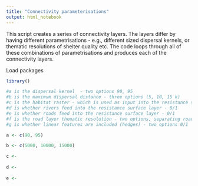 ```yaml
---
title: "Connectivity parameterisations"
output: html_notebook
---
```


This script creates a series of connectivity layers. The layers differ by having different parametrisations - e.g., different sized dispersal kernels, or thematic resolutions of shelter quality etc. The code loops through all of these combinations of parametrisations and produces each of the connectivity layers.

Load packages

```r
library()
```



```r
#a is the dispersal kernel  - two options 90, 95
#b is the maximum dispersal distance - three options (5, 10, 15 k)
#c is the habitat raster - which is used as input into the resistance surface layer. We will start with two alternative options, which might correspond to two alternative rankings offered by our experts.
#d is whether rivers feed into the resistance surface layer - 0/1
#e is whether roads feed into the resistance surface layer - 0/1
#f is the road layer thematic resolution - two options, separating roads into major and minor.
#g is whether linear features are included (hedges) - two options 0/1

a <- c(90, 95)

b <- c(5000, 10000, 15000)

c <- 
  
d <-
  
e <-

```


